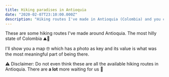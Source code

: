 ```yaml
---
title: Hiking paradises in Antioquia
date: "2020-02-07T23:10:00.000Z"
description: "Hiking routes I've made in Antioquia (Colombia) and you could try too."
---
```


These are some hiking routes I've made around Antioquia. The most hilly state of Colombia ⛰️🍃

I'll show you a map 🤓 which has a photo as key and its value is what was the most meaningful part of being there.

⚠️ Disclaimer: Do not even think these are all the available hiking routes in Antioquia.
There are **a lot** more waiting for us 🥾

<AntioquiaImages />

